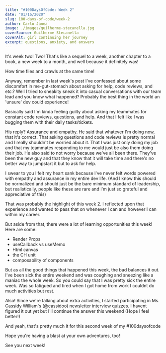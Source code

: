 ```yaml
---
title: "#100DaysOfCode: Week 2"
date: "01/16/2020"
slug: 100-days-of-code/week-2
author: Carlo Janea
image: ./images/guilherme-stecanella.jpg
coverSource: Guilherme Stecanella
coverAlt: girl continuing her journey
excerpt: questions, anxiety, and answers
---
```


It's week two! Two! That's like a sequel to a week, another chapter to a book, a new week to a month, and well because it definitely was!

How time flies and crawls at the same time!

Anyway, remember in last week's post I've confessed about some discomfort in me-gut-stomach about asking for help, code reviews, and etc.? Well I tried to sneakity sneak it into casual conversations with our team lead and you know what happened? Probably the best thing in the world an 'unsure' dev could experience!

Basically said I'm kinda feeling guilty about asking my teammates for constant code reviews, questions, and help. And that I felt like I was bugging them with their daily tasks/tickets.

His reply? Assurance and empathy. He said that whatever I'm doing now, that it's correct. That asking questions and code reviews is pretty normal and I really shouldn't be worried about it. That I was just only doing my job and that my teammates responding to me would just be also them doing their job. He also said to not worry because we've all been there. They've been the new guy and that they know that it will take time and there's no better way to jumpstart it but to ask for help.

I swear to you I felt my heart sank because I've never felt words powered with empathy and assurance in my entire dev life. (And I know this should be normalized and should just be the bare minimum standard of leadership, but realistically, people like these are rare and I'm just so grateful and appreciative of this)

That was probably the highlight of this week 2. I reflected upon that experience and wanted to pass that on whenever I can and however I can within my career.

But aside from that, there were a lot of learning opportunities this week! Here are some:

- Render Props
- useCallback vs useMemo
- Html canvas
- the CH unit
- composability of components

But as all the good things that happened this week, the bad balances it out. I've been sick the entire weekend and was coughing and sneezing like a maniac the whole week. So you could say that I was pretty sick the entire week. Was so fatigued and tired when I got home from work I couldnt do much activities but rest.

Also! Since we're talking about extra activities, I started participating in Ms. Cassidy William's (@cassidoo) newsletter interview quizzes. I havent figured it out yet but I'll continue the answer this weekend (Hope I feel better!)

And yeah, that's pretty much it for this second week of my #100daysofcode

Hope you're having a blast at your own adventures, too!

See you next week!
